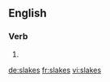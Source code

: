 
==English==

===Verb===
{{head|en}}

# {{en-third-person singular of|slake}}

[[de:slakes]]
[[fr:slakes]]
[[vi:slakes]]